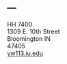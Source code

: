 ---
---

<link rel="stylesheet" href="styles.css" type="text/css">

HH 7400<br>
1309 E. 10th Street<br>
Bloomington IN<br>
47405<br>
[yw113.iu.edu](yw113.iu.edu)<br>
